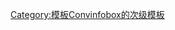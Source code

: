 <includeonly>{{convert|{{{3}}}|{{{4}}}|{{{2}}}|{{{5|}}}|sp={{{sp|}}}|lk={{{lk|off}}}|abbr={{{abbr|off}}}|disp={{{disp|}}}|adj={{{adj|}}}|sigfig={{{sigfig|}}}}}</includeonly><noinclude>[[Category:模板Convinfobox的次级模板]]
</noinclude>
